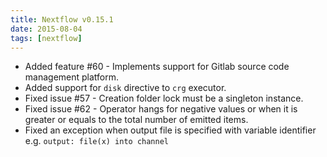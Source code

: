 ```yaml
---
title: Nextflow v0.15.1
date: 2015-08-04
tags: [nextflow]
---
```


- Added feature #60 - Implements support for Gitlab source code management platform.
- Added support for `disk` directive to `crg` executor.
- Fixed issue #57 - Creation folder lock must be a singleton instance.
- Fixed issue #62 - Operator hangs for negative values or when it is greater or equals to the total number of emitted items.
- Fixed an exception when output file is specified with variable identifier e.g. `output: file(x) into channel`
